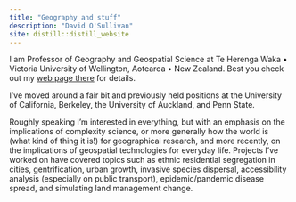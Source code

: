 ```yaml
---
title: "Geography and stuff"
description: "David O'Sullivan"
site: distill::distill_website
---
```


I am Professor of Geography and Geospatial Science at Te Herenga Waka &bull; Victoria University of Wellington, Aotearoa &bull; New Zealand. Best you check out my [web page there](https://www.victoria.ac.nz/sgees/about/staff/david-osullivan) for details.  

I've moved around a fair bit and previously held positions at the University of California, Berkeley, the University of Auckland, and Penn State.

Roughly speaking I'm interested in everything, but with an emphasis on the implications of complexity science, or more generally how the world is (what kind of thing it is!) for geographical research, and more recently, on the implications of geospatial technologies for everyday life. Projects I've worked on have covered topics such as ethnic residential segregation in cities, gentrification, urban growth, invasive species dispersal, accessibility analysis (especially on public transport), epidemic/pandemic disease spread, and simulating land management change.
